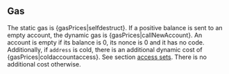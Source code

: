 ## Gas

The static gas is {gasPrices|selfdestruct}. If a positive balance is sent to an empty account, the dynamic gas is {gasPrices|callNewAccount}. An account is empty if its balance is 0, its nonce is 0 and it has no code. Additionally, if `address` is cold, there is an additional dynamic cost of {gasPrices|coldaccountaccess}. See section [access sets](/about). There is no additional cost otherwise.
